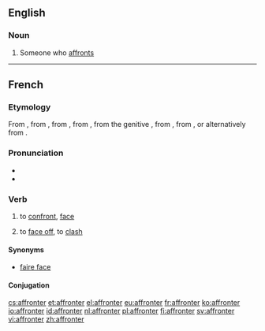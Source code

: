 ==English==

===Noun===
{{en-noun}}

# Someone who [[affront]]s

----

==French==

===Etymology===
From {{etyl|fro|fr}} {{term|afronter||to face; to confront; to slap in the face|lang=fro}}, from {{etyl|VL.|fr}} {{recons|affrontare||to strike against|lang=VL.|sc=Latn}}, from {{etyl|la|fr}} {{term|ad frontem||to the face|lang=fr}}, from {{term|frons||forehead|lang=la}}, from the genitive {{term|frontis|lang=la}}, from {{etym|ine-pro|fr}} {{recons|bhront-||lang=ine-pro}}, from {{recons|bhren-||to project; to stand out|lang=ine-pro}}, or alternatively from {{recons|ser-||base of prepositions and preverbs|lang=ine-pro}}.

===Pronunciation===
* {{IPA|/afʁɔ̃te/|lang=fr}}
* {{audio|Fr-affronter.ogg|Audio}}

===Verb===
{{fr-verb}}

# to [[confront]], [[face]]
# {{context|reflexive|lang=fr}} to [[face off]], to [[clash]]

====Synonyms====
* [[faire face]]

====Conjugation====
{{fr-conj-er|affront|avoir}}

[[cs:affronter]]
[[et:affronter]]
[[el:affronter]]
[[eu:affronter]]
[[fr:affronter]]
[[ko:affronter]]
[[io:affronter]]
[[id:affronter]]
[[nl:affronter]]
[[pl:affronter]]
[[fi:affronter]]
[[sv:affronter]]
[[vi:affronter]]
[[zh:affronter]]